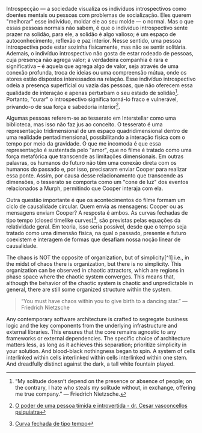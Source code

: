 <Micro title="Introspecção" date="2024-10-13">

Introspecção — a sociedade visualiza os indivíduos introspectivos como doentes mentais ou pessoas com problemas de socialização. Eles querem "melhorar" esse indivíduo, moldar ele ao seu molde — o normal. Mas o que essas pessoas normais não sabem, é que o indivíduo introspectivo sente prazer na solidão, para ele, a solidão é algo valioso; é um espaço de autoconhecimento, reflexão e paz interior. Nesse sentido, uma pessoa introspectiva pode estar sozinha fisicamente, mas não se sentir solitária. Ademais, o indivíduo introspectivo não gosta de estar rodeado de pessoas, cuja presença não agrega valor; a verdadeira companhia é rara e significativa – é aquela que agrega algo de valor, seja através de uma conexão profunda, troca de ideias ou uma compreensão mútua, onde os atores estão dispostos interessados na relação. Esse indivíduo introspectivo odeia a presença superficial ou vazia das pessoas, que não oferecem essa qualidade de interação e apenas perturbam o seu estado de solidão[^3]. Portanto, "curar" o introspectivo significa torná-lo fraco e vulnerável, privando-o de sua força e sabedoria interior[^4].

[^3]: “My solitude doesn’t depend on the presence or absence of people; on the contrary, I hate who steals my solitude without, in exchange, offering me true company.” ― Friedrich Nietzsche.

[^4]: [O poder de uma pessoa tímida e introvertida - dr. Cesar vasconcellos psiquiatra](https://www.youtube.com/watch?v=qjD7_5J_tkw)
</Micro>

<Micro title="Interstellar Gravity" date="2024-09-12">

Algumas pessoas referem-se ao tesserato em Interstellar como uma biblioteca, mas isso não faz jus ao conceito. O tesserato é uma representação tridimensional de um espaço quadridimensional dentro de uma realidade pentadimensional, possibilitando a interação física com o tempo por meio da gravidade. O que me incomoda é que essa representação é sustentada pelo "amor", que no filme é tratado como uma força metafórica que transcende as limitações dimensionais. Em outras palavras, os humanos do futuro não têm uma conexão direta com os humanos do passado e, por isso, precisaram enviar Cooper para realizar essa ponte. Assim, por causa desse relacionamento que transcende as dimensões, o tesserato se comporta como um "cone de luz" dos eventos relacionados a Murph, permitindo que Cooper interaja com ela.

Outra questão importante é que os acontecimentos do filme formam um ciclo de causalidade circular. Quem envia as mensagens: Cooper ou as mensagens enviam Cooper? A resposta é ambos. As curvas fechadas de tipo tempo (closed timelike curves)[^2], são previstas pelas equações da relatividade geral. Em teoria, isso seria possível, desde que o tempo seja tratado como uma dimensão física, na qual o passado, presente e futuro coexistem e interagem de formas que desafiam nossa noção linear de causalidade.

[^2]: [Curva fechada de tipo tempo](https://www.wikiwand.com/pt/articles/Curva_fechada_de_tipo_tempo)
</Micro>

<Micro title="Chaos Theory" date="2024-07-24">
The chaos is NOT the opposite of organization, but of simplicity[^1] i.e., in the midst of chaos there is organization, but there is no simplicity. This organization can be observed in chaotic attractors, which are regions in phase space where the chaotic system converges. This means that, although the behavior of the chaotic system is chaotic and unpredictable in general, there are still some organized structure within the system.

> “You must have chaos within you to give birth to a dancing star.” — Friedrich Nietzsche
[^1]: [O Efeito Borboleta Explicado: A Beleza do Caos](https://www.youtube.com/watch?v=rmxXe44po0s)
</Micro>

<Micro title="The Simple Architecture" date="2024-08-26">
Any contemporary software architecture is crafted to segregate business logic and the key components from the underlying infrastructure and external libraries. This ensures that the core remains agnostic to any frameworks or external dependencies. The specific choice of architecture matters less, as long as it achieves this separation; prioritize simplicity in your solution.
</Micro>

<Micro title="K" date="2024-07-18">
And blood-black nothingness began to spin. A system of cells interlinked within cells interlinked within cells interlinked within one stem. And dreadfully distinct against the dark, a tall white fountain played.
</Micro>
